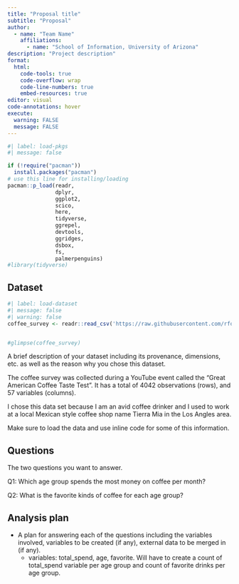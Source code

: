 ```yaml
---
title: "Proposal title"
subtitle: "Proposal"
author: 
  - name: "Team Name"
    affiliations:
      - name: "School of Information, University of Arizona"
description: "Project description"
format:
  html:
    code-tools: true
    code-overflow: wrap
    code-line-numbers: true
    embed-resources: true
editor: visual
code-annotations: hover
execute:
  warning: FALSE
  message: FALSE
---
```


```r
#| label: load-pkgs
#| message: false

if (!require("pacman")) 
  install.packages("pacman")
# use this line for installing/loading
pacman::p_load(readr,
               dplyr,
               ggplot2,
               scico,
               here,
               tidyverse,
               ggrepel,
               devtools,
               ggridges,
               dsbox,
               fs,
               palmerpenguins)
#library(tidyverse)
```

## Dataset

```r
#| label: load-dataset
#| message: false
#| warning: false
coffee_survey <- readr::read_csv('https://raw.githubusercontent.com/rfordatascience/tidytuesday/master/data/2024/2024-05-14/coffee_survey.csv')


#glimpse(coffee_survey)
```

A brief description of your dataset including its provenance, dimensions, etc. as well as the reason why you chose this dataset.

The coffee survey was collected during a YouTube event called the "Great American Coffee Taste Test". It has a total of 4042 observations (rows), and 57 variables (columns).

I chose this data set because I am an avid coffee drinker and I used to work at a local Mexican style coffee shop name Tierra Mia in the Los Angles area.

Make sure to load the data and use inline code for some of this information.

## Questions

The two questions you want to answer.

Q1: Which age group spends the most money on coffee per month?

Q2: What is the favorite kinds of coffee for each age group?

## Analysis plan

-   A plan for answering each of the questions including the variables involved, variables to be created (if any), external data to be merged in (if any).
    -   variables: total_spend, age, favorite. Will have to create a count of total_spend variable per age group and count of favorite drinks per age group.
